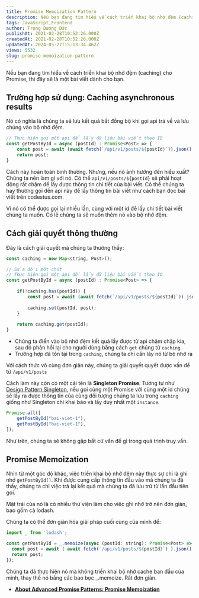 ```yaml
---
title: Promise Memoization Pattern
description: Nếu bạn đang tìm hiểu về cách triển khai bộ nhớ đệm (caching) cho Promise, thì đây sẽ là một bài viết dành cho bạn.
tags: JavaScript,Frontend
author: Trọng Dương Đức
publishAt: 2021-02-28T10:52:26.000Z
createdAt: 2021-02-28T10:52:26.000Z
updatedAt: 2024-05-27T15:13:34.462Z
views: 5532
slug: promise-memoization-pattern
---
```


Nếu bạn đang tìm hiểu về cách triển khai bộ nhớ đệm (caching) cho Promise, thì đây sẽ là một bài viết dành cho bạn. 

## Trường hợp sử dụng: Caching asynchronous results
Nó có nghĩa là chúng ta sẽ lưu kết quả bất đồng bộ khi gọi api trả về và lưu chúng vào bộ nhớ đệm.

```js
// Thực hiện gọi một api để lấy dữ liệu bài viết theo ID
const getPostById = async (postId) : Promise<Post> => {
	const post = await (await fetch(`/api/v1/posts/${postId}`)).json();
	return post;
}
```

Cách này hoàn toàn bình thường. Nhưng, nếu nó ảnh hưởng đến hiểu xuất? Chúng ta nên làm gì với nó. Có thể `api/v1/posts/${postId}` sẽ phải hoạt động rất chậm để lấy được thông tin chi tiết của bài viết. Có thể chúng ta hay thường gọi đến api này để lấy thông tin bài viết như cách bạn đọc bài viết trên codestus.com.

Vì nó có thể được gọi lại nhiều lần, cùng với một id để lấy chi tiết bài viết chúng ta muốn. Có lẽ chúng ta sẽ muốn thêm nó vào bộ nhớ đệm.

## Cách giải quyết thông thường
Đây là cách giải quyết mà chúng ta thường thấy:

```js
const caching = new Map<string, Post>();

// Sửa đổi một chút
// Thực hiện gọi một api để lấy dữ liệu bài viết theo ID
const getPostById = async (postId) : Promise<Post> => {
	
	if(!caching.has(postId)) {
		const post = await (await fetch(`/api/v1/posts/${postId}`)).json();
		
		caching.set(postId, post);
	}
	
	return caching.get(postId);
}
```

- Chúng ta điền vào bộ nhớ đệm kết quả lấy được từ api chậm chập kia, sau đó phản hồi lại cho người dùng bằng cách `get` chúng từ `caching`.
- Trường hợp đã tồn tại trong `caching`, chúng ta chỉ cần lấy nó từ bộ nhớ ra

Với cách thức vô cùng đơn giản này, chúng ta giải quyết quyết được vấn đề từ `/api/v1/posts`

Cách làm này còn có một cái tên là **Singleton Promise**. Tương tự như [Design Pattern Singleton](https://codestus.com/posts/6-design-patterns-thong-dung-trong-javascript-can-biet?page_comment=0), nếu gọi cùng một Promise với cùng một id chúng sẽ lấy ra được thông tin của cùng đối tượng chúng ta lưu trong `caching` giống như  Singleton chỉ khai báo và lấy duy nhất một `instance`.

```js
Promise.all([
	getPostById("bai-viet-1"),
	getPostById("bai-viet-1"),
]);
```

Như trên, chúng ta sẽ không gặp bất cứ vấn đề gì trong quá trình truy vấn.

## Promise Memoization
Nhìn từ một góc độ khác, việc triển khai bộ nhớ đệm này thực sự chỉ là ghi nhớ `getPostById()`. Khi được cung cấp thông tin đầu vào mà chúng ta đã thấy, chúng ta chỉ việc trả lại kết quả mà chúng ta đã lưu trữ từ lần đầu tiên gọi.

Mặt trái của nó là có nhiều thư viện làm cho việc ghi nhớ trở nên đơn giản, bao gồm cả lodash.

Chúng ta có thể đơn giản hóa giải pháp cuối cùng của mình để:

```js
import _ from 'lodash';

const getPostById = _.memoize(async (postId: string): Promise<Post> => {
  const post = await ( await fetch(`/api/v1/posts/${postId}`) ).json();
  return post;
});

```

Chúng ta đã thực hiện nó mà không triển khai bộ nhớ cache ban đầu của mình, thay thế nó bằng các bao bọc _.memoize. Rất đơn giản.

- [**About Advanced Promise Patterns: Promise Memoization**](https://www.jonmellman.com/posts/promise-memoization)
      